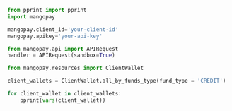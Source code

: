   
```python Python  
from pprint import pprint
import mangopay

mangopay.client_id='your-client-id'
mangopay.apikey='your-api-key'

from mangopay.api import APIRequest
handler = APIRequest(sandbox=True)

from mangopay.resources import ClientWallet

client_wallets = ClientWallet.all_by_funds_type(fund_type = 'CREDIT')

for client_wallet in client_wallets:
    pprint(vars(client_wallet))  
```